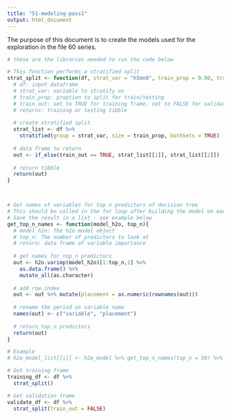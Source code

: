 ```yaml
---
title: "51-modeling-pass1"
output: html_document
---
```


The purpose of this document is to create the models used for the exploration in the file 60 series.

```r
# these are the libraries needed to run the code below
```

```r

# This function performs a stratified split
strat_split <- function(df, strat_var = "h5mn8", train_prop = 0.90, train_out = TRUE){
  # df: input dataframe
  # strat_var: variable to stratify on
  # train_prop: proption to split for train/testing
  # train_out: set to TRUE for training frame, set to FALSE for validation frame
  # returns: training or testing tibble
  
  # create stratified split
  strat_list <- df %>% 
    stratified(group = strat_var, size = train_prop, bothSets = TRUE)
  
  # data frame to return
  out <- if_else(train_out == TRUE, strat_list[[1]], strat_list[[2]])
  
  # return tibble
  return(out)
}



# Get names of variables for top n predictors of decision tree
# This should be called in the for loop after building the model on each bootstrap. 
# Save the result in a list - see example below
get_top_n_names <- function(model_h2o, top_n){
  # model_h2o: The h2o model object
  # top_n: The number of predictors to look at
  # return: data frame of variable importance
  
  # get names for top_n predictors
  out <- h2o.varimp(model_h2o)[1:top_n,1] %>% 
    as.data.frame() %>% 
    mutate_all(as.character)
  
  # add row_index
  out <- out %>% mutate(placement = as.numeric(rownames(out)))
  
  # rename the period as variable name
  names(out) <- c("variable", "placement")
  
  # return top_n predictors 
  return(out)
}

# Example
# h2o_model_list[[i]] <- h2o_model %>% get_top_n_names(top_n = 50) %>% as_tibble()
```

```r

# Get training frame
training_df <- df %>% 
  strat_split()

# Get validation frame
validate_df <- df %>% 
  strat_split(train_out = FALSE)
```

```r

```


